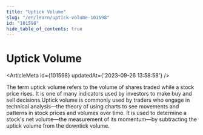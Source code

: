 ```yaml
---
title: "Uptick Volume"
slug: "/en/learn/uptick-volume-101598"
id: "101598"
hide_table_of_contents: true
---
```



# Uptick Volume

<ArticleMeta id={101598} updatedAt={'2023-09-26 13:58:58'} />
<div className='border-solid border-b border-t-0 my-4 border-[var(--ifm-color-gray-300)]' />

The term uptick volume refers to the volume of shares traded while a stock price rises. It is one of many indicators used by investors to make buy and sell decisions.Uptick volume is commonly used by traders who engage in technical analysis—the theory of using charts to see movements and patterns in stock prices and volumes over time. It is used to determine a stock's net volume—the measurement of its momentum—by subtracting the uptick volume from the downtick volume.
